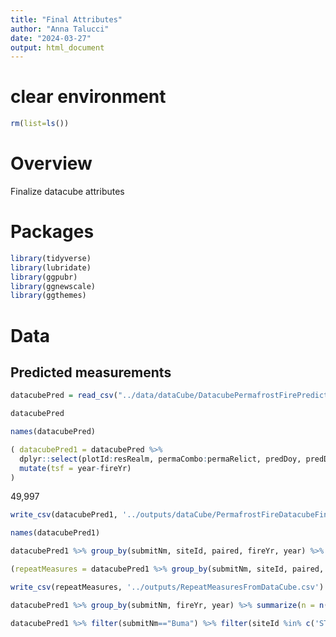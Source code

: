 ```yaml
---
title: "Final Attributes"
author: "Anna Talucci"
date: "2024-03-27"
output: html_document
---
```


# clear environment
```r
rm(list=ls())
```

# Overview
Finalize datacube attributes


# Packages

```r
library(tidyverse)
library(lubridate)
library(ggpubr)
library(ggnewscale)
library(ggthemes)
```


# Data

## Predicted measurements
```r
datacubePred = read_csv("../data/dataCube/DatacubePermafrostFirePredicted.csv")
```

```r
datacubePred
```


```r
names(datacubePred)
```



```r
( datacubePred1 = datacubePred %>% 
  dplyr::select(plotId:resRealm, permaCombo:permaRelict, predDoy, predDepth) %>% 
  mutate(tsf = year-fireYr)
)
```

49,997

```r
write_csv(datacubePred1, '../outputs/dataCube/PermafrostFireDatacubeFinal.csv')
```


```r
names(datacubePred1)
```

```r
datacubePred1 %>% group_by(submitNm, siteId, paired, fireYr, year) %>% summarize(n = n())
```

```r
(repeatMeasures = datacubePred1 %>% group_by(submitNm, siteId, paired, fireYr) %>% summarize(numberYrsMeasured = n_distinct(year)) %>% filter(fireYr!=-9999) %>% filter(numberYrsMeasured>1) )
```


```r
write_csv(repeatMeasures, '../outputs/RepeatMeasuresFromDataCube.csv')
```

```r
datacubePred1 %>% group_by(submitNm, fireYr, year) %>% summarize(n = n())
```

```r
datacubePred1 %>% filter(submitNm=="Buma") %>% filter(siteId %in% c('STEESE_1','STEESE_2', 'STEESE_3'))
```















